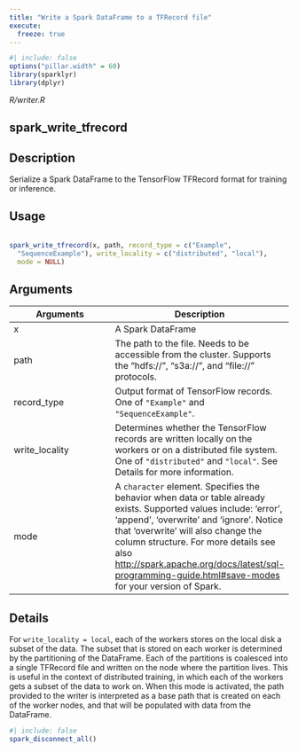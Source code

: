 ```yaml
---
title: "Write a Spark DataFrame to a TFRecord file"
execute:
  freeze: true
---
```


```r
#| include: false
options("pillar.width" = 60)
library(sparklyr) 
library(dplyr)
```

*R/writer.R*

## spark_write_tfrecord

## Description
 Serialize a Spark DataFrame to the TensorFlow TFRecord format for   training or inference. 


## Usage
```r
 
spark_write_tfrecord(x, path, record_type = c("Example", 
  "SequenceExample"), write_locality = c("distributed", "local"), 
  mode = NULL) 
```

## Arguments
|Arguments|Description|
|---|---|
| x | A Spark DataFrame |
| path | The path to the file. Needs to be accessible from the cluster. Supports the "hdfs://", "s3a://", and "file://" protocols. |
| record_type | Output format of TensorFlow records. One of `"Example"` and  `"SequenceExample"`. |
| write_locality | Determines whether the TensorFlow records are written locally on the workers or on a distributed file system. One of `"distributed"` and `"local"`. See Details for more information. |
| mode | A `character` element. Specifies the behavior when data or   table already exists. Supported values include: 'error', 'append', 'overwrite' and   'ignore'. Notice that 'overwrite' will also change the column structure.    For more details see also [http://spark.apache.org/docs/latest/sql-programming-guide.html#save-modes](http://spark.apache.org/docs/latest/sql-programming-guide.html#save-modes)   for your version of Spark. |

## Details
 For `write_locality = local`, each of the workers stores on the   local disk a subset of the data. The subset that is stored on each worker   is determined by the partitioning of the DataFrame. Each of the partitions   is coalesced into a single TFRecord file and written on the node where the   partition lives. This is useful in the context of distributed training, in which   each of the workers gets a subset of the data to work on. When this mode is   activated, the path provided to the writer is interpreted as a base path   that is created on each of the worker nodes, and that will be populated with data   from the DataFrame. 







```r
#| include: false
spark_disconnect_all()
```

